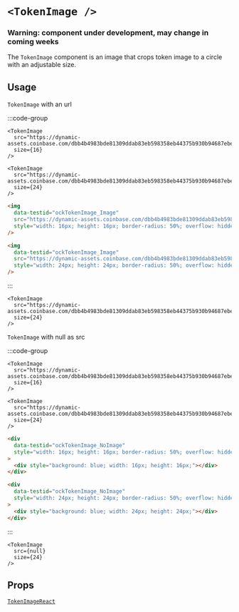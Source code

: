 
# `<TokenImage />`

### Warning: component under development, may change in coming weeks

The `TokenImage` component is an image that crops token image to a circle with an adjustable size.

## Usage

`TokenImage` with an url

:::code-group

```tsx [code]
<TokenImage
  src="https://dynamic-assets.coinbase.com/dbb4b4983bde81309ddab83eb598358eb44375b930b94687ebe38bc22e52c3b2125258ffb8477a5ef22e33d6bd72e32a506c391caa13af64c00e46613c3e5806/asset_icons/4113b082d21cc5fab17fc8f2d19fb996165bcce635e6900f7fc2d57c4ef33ae9.png"
  size={16}
/>

<TokenImage
  src="https://dynamic-assets.coinbase.com/dbb4b4983bde81309ddab83eb598358eb44375b930b94687ebe38bc22e52c3b2125258ffb8477a5ef22e33d6bd72e32a506c391caa13af64c00e46613c3e5806/asset_icons/4113b082d21cc5fab17fc8f2d19fb996165bcce635e6900f7fc2d57c4ef33ae9.png"
  size={24}
/>
```

```html [return html]
<img
  data-testid="ockTokenImage_Image"
  src="https://dynamic-assets.coinbase.com/dbb4b4983bde81309ddab83eb598358eb44375b930b94687ebe38bc22e52c3b2125258ffb8477a5ef22e33d6bd72e32a506c391caa13af64c00e46613c3e5806/asset_icons/4113b082d21cc5fab17fc8f2d19fb996165bcce635e6900f7fc2d57c4ef33ae9.png"
  style="width: 16px; height: 16px; border-radius: 50%; overflow: hidden; background: blue;"
/>

<img
  data-testid="ockTokenImage_Image"
  src="https://dynamic-assets.coinbase.com/dbb4b4983bde81309ddab83eb598358eb44375b930b94687ebe38bc22e52c3b2125258ffb8477a5ef22e33d6bd72e32a506c391caa13af64c00e46613c3e5806/asset_icons/4113b082d21cc5fab17fc8f2d19fb996165bcce635e6900f7fc2d57c4ef33ae9.png"
  style="width: 24px; height: 24px; border-radius: 50%; overflow: hidden; background: blue;"
/>
```

:::

<App>
  <div style={{ display: 'flex', gap: '8px', flexDirection: 'column'}}>
    <TokenImage
      src="https://dynamic-assets.coinbase.com/dbb4b4983bde81309ddab83eb598358eb44375b930b94687ebe38bc22e52c3b2125258ffb8477a5ef22e33d6bd72e32a506c391caa13af64c00e46613c3e5806/asset_icons/4113b082d21cc5fab17fc8f2d19fb996165bcce635e6900f7fc2d57c4ef33ae9.png"
      size={16}
    />

    <TokenImage
      src="https://dynamic-assets.coinbase.com/dbb4b4983bde81309ddab83eb598358eb44375b930b94687ebe38bc22e52c3b2125258ffb8477a5ef22e33d6bd72e32a506c391caa13af64c00e46613c3e5806/asset_icons/4113b082d21cc5fab17fc8f2d19fb996165bcce635e6900f7fc2d57c4ef33ae9.png"
      size={24}
    />

  </div>
</App>

`TokenImage` with null as src

:::code-group

```tsx [code]
<TokenImage
  src="https://dynamic-assets.coinbase.com/dbb4b4983bde81309ddab83eb598358eb44375b930b94687ebe38bc22e52c3b2125258ffb8477a5ef22e33d6bd72e32a506c391caa13af64c00e46613c3e5806/asset_icons/4113b082d21cc5fab17fc8f2d19fb996165bcce635e6900f7fc2d57c4ef33ae9.png"
  size={16}
/>

<TokenImage
  src="https://dynamic-assets.coinbase.com/dbb4b4983bde81309ddab83eb598358eb44375b930b94687ebe38bc22e52c3b2125258ffb8477a5ef22e33d6bd72e32a506c391caa13af64c00e46613c3e5806/asset_icons/4113b082d21cc5fab17fc8f2d19fb996165bcce635e6900f7fc2d57c4ef33ae9.png"
  size={24}
/>
```

```html [return html]
<div
  data-testid="ockTokenImage_NoImage"
  style="width: 16px; height: 16px; border-radius: 50%; overflow: hidden; background: blue;"
>
  <div style="background: blue; width: 16px; height: 16px;"></div>
</div>

<div
  data-testid="ockTokenImage_NoImage"
  style="width: 24px; height: 24px; border-radius: 50%; overflow: hidden; background: blue;"
>
  <div style="background: blue; width: 24px; height: 24px;"></div>
</div>
```

:::

<App>
  <div style={{ display: 'flex', gap: '8px', flexDirection: 'column'}}>
    <TokenImage
      src={null}
      size={16}
    />

    <TokenImage
      src={null}
      size={24}
    />

  </div>
</App>

## Props

[`TokenImageReact`](/token/types#tokenselectorreact)
